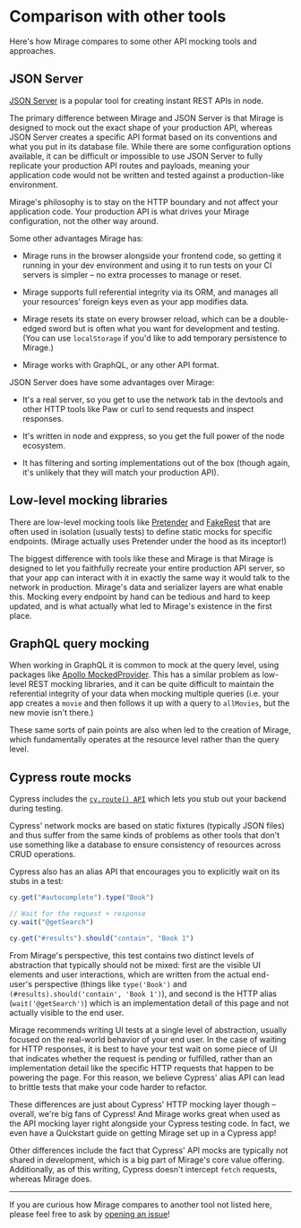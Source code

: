# Comparison with other tools

Here's how Mirage compares to some other API mocking tools and approaches.

## JSON Server

[JSON Server](https://github.com/typicode/json-server) is a popular tool for creating instant REST APIs in node.

The primary difference between Mirage and JSON Server is that Mirage is designed to mock out the exact shape of your production API, whereas JSON Server creates a specific API format based on its conventions and what you put in its database file. While there are some configuration options available, it can be difficult or impossible to use JSON Server to fully replicate your production API routes and payloads, meaning your application code would not be written and tested against a production-like environment.

Mirage's philosophy is to stay on the HTTP boundary and not affect your application code. Your production API is what drives your Mirage configuration, not the other way around.

Some other advantages Mirage has:

- Mirage runs in the browser alongside your frontend code, so getting it running in your dev environment and using it to run tests on your CI servers is simpler – no extra processes to manage or reset.

- Mirage supports full referential integrity via its ORM, and manages all your resources' foreign keys even as your app modifies data.

- Mirage resets its state on every browser reload, which can be a double-edged sword but is often what you want for development and testing. (You can use `localStorage` if you'd like to add temporary persistence to Mirage.)

- Mirage works with GraphQL, or any other API format.

JSON Server does have some advantages over Mirage:

- It's a real server, so you get to use the network tab in the devtools and other HTTP tools like Paw or curl to send requests and inspect responses.

- It's written in node and exppress, so you get the full power of the node ecosystem.

- It has filtering and sorting implementations out of the box (though again, it's unlikely that they will match your production API).

## Low-level mocking libraries

There are low-level mocking tools like [Pretender](https://github.com/pretenderjs/pretender) and [FakeRest](https://github.com/marmelab/FakeRest) that are often used in isolation (usually tests) to define static mocks for specific endpoints. (Mirage actually uses Pretender under the hood as its inceptor!)

The biggest difference with tools like these and Mirage is that Mirage is designed to let you faithfully recreate your entire production API server, so that your app can interact with it in exactly the same way it would talk to the network in production. Mirage's data and serializer layers are what enable this. Mocking every endpoint by hand can be tedious and hard to keep updated, and is <Link to='/docs/about/'>what actually what led to Mirage's existence in the first place</Link>.

## GraphQL query mocking

When working in GraphQL it is common to mock at the query level, using packages like [Apollo MockedProvider](https://www.apollographql.com/docs/react/development-testing/testing/#mockedprovider). This has a similar problem as low-level REST mocking libraries, and it can be quite difficult to maintain the referential integrity of your data when mocking multiple queries (i.e. your app creates a `movie` and then follows it up with a query to `allMovies`, but the new movie isn't there.)

These same sorts of pain points are also when led to the creation of Mirage, which fundamentally operates at the resource level rather than the query level.

## Cypress route mocks

Cypress includes the [`cy.route() API`](https://docs.cypress.io/guides/guides/network-requests.html#Testing-Strategies) which lets you stub out your backend during testing.

Cypress' network mocks are based on static fixtures (typically JSON files) and thus suffer from the same kinds of problems as other tools that don't use something like a database to ensure consistency of resources across CRUD operations.

Cypress also has an alias API that encourages you to explicitly wait on its stubs in a test:

```js
cy.get("#autocomplete").type("Book")

// Wait for the request + response
cy.wait("@getSearch")

cy.get("#results").should("contain", "Book 1")
```

From Mirage's perspective, this test contains two distinct levels of abstraction that typically should not be mixed: first are the visible UI elements and user interactions, which are written from the actual end-user's perspective (things like `type('Book')` and `(#results).should('contain', 'Book 1')`), and second is the HTTP alias (`wait('@getSearch')`) which is an implementation detail of this page and not actually visible to the end user.

Mirage recommends writing UI tests at a single level of abstraction, usually focused on the real-world behavior of your end user. In the case of waiting for HTTP responses, it is best to have your test wait on some piece of UI that indicates whether the request is pending or fulfilled, rather than an implementation detail like the specific HTTP requests that happen to be powering the page. For this reason, we believe Cypress' alias API can lead to brittle tests that make your code harder to refactor.

These differences are just about Cypress' HTTP mocking layer though – overall, we're big fans of Cypress! And Mirage works great when used as the API mocking layer right alongside your Cypress testing code. In fact, <Link to='/quickstarts/cypress/'>we even have a Quickstart guide on getting Mirage set up in a Cypress app</Link>!

Other differences include the fact that Cypress' API mocks are typically not shared in development, which is a big part of Mirage's core value offering. Additionally, as of this writing, Cypress doesn't intercept `fetch` requests, whereas Mirage does.

---

If you are curious how Mirage compares to another tool not listed here, please feel free to ask by [opening an issue](https://github.com/miragejs/miragejs/issues/new)!
